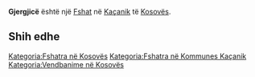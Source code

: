 {{Fshat në Kosovës
 | Emri                = Gjergjicë
| sqi_N_name = Gjergjicë
| sqi_N_FULL_NAME_RO = Gjergjicë
| sqi_N_FULL_NAME_ND_RO = Gjergjice
| sqi_N_SORT_NAME_RG = GJERGJICE
| sqi_N_FULL_NAME_RG = Gjergjicë
| sqi_N_FULL_NAME_ND_RG = Gjergjice
| srp_N_name = Ðurđica
| srp_N_FULL_NAME_RO = Ðurđica
| srp_N_FULL_NAME_ND_RO = Durdica
| srp_N_SORT_NAME_RG = DURDICA
| srp_N_FULL_NAME_RG = Ðurđica
| srp_N_FULL_NAME_ND_RG = Durdica

 | Emri (Rasa dhanore) = 
 | Figura              = 
 | Shteti              = Kosovo
 | Komuna              = Kaçanik
 | Kodi postar         = 
 | Sipërfaqja          = 

 | Popullsia           = 

 | Regj. i popullsisë  = 
 | Dend. e popullsisë  = 
 | Faqja zyrtare       = 
 <!--- Koordinatat ----> 
 | Gjerësia            = 42.558611
 | Gjatësia            = 20.8125
 | Lartësia            = 
}}
'''Gjergjicë''' është një [[Fshat]] në [[Kaçanik]] të [[Kosovës]].

<!-- == Gjeografia == -->
<!-- == Historia == -->
<!-- == Demografia == -->
== Shih edhe ==
{{Komuna Kaçanik}}
{{Kosovo-Administrata-Cung}}

[[Kategoria:Fshatra në Kosovës]]
[[Kategoria:Fshatra në Kommunes Kaçanik]]
[[Kategoria:Vendbanime në Kosovës]]